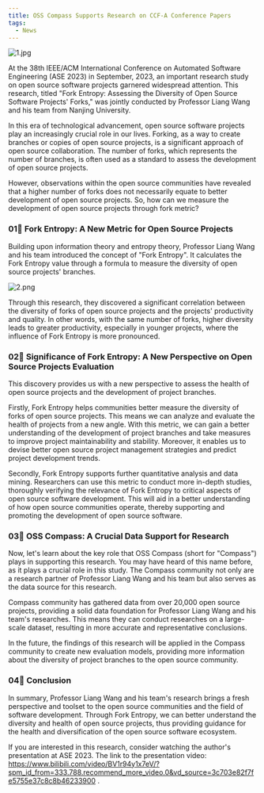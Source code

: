 ```yaml
---
title: OSS Compass Supports Research on CCF-A Conference Papers
tags:
  - News
---
```


![1.jpg](media/1.png)

<!--truncate-->

At the 38th IEEE/ACM International Conference on Automated Software Engineering (ASE 2023) in September, 2023, an important research study on open source software projects garnered widespread attention. This research, titled "Fork Entropy: Assessing the Diversity of Open Source Software Projects' Forks," was jointly conducted by Professor Liang Wang and his team from Nanjing University.

In this era of technological advancement, open source software projects play an increasingly crucial role in our lives. Forking, as a way to create branches or copies of open source projects, is a significant approach of open source collaboration. The number of forks, which represents the number of branches, is often used as a standard to assess the development of open source projects.

However, observations within the open source communities have revealed that a higher number of forks does not necessarily equate to better development of open source projects. So, how can we measure the development of open source projects through fork metric?

### 01🌟 Fork Entropy: A New Metric for Open Source Projects

Building upon information theory and entropy theory, Professor Liang Wang and his team introduced the concept of "Fork Entropy". It calculates the Fork Entropy value through a formula to measure the diversity of open source projects' branches.

![2.png](media/2.png)

Through this research, they discovered a significant correlation between the diversity of forks of open source projects and the projects' productivity and quality. In other words, with the same number of forks, higher diversity leads to greater productivity, especially in younger projects, where the influence of Fork Entropy is more pronounced.

### 02🌟 Significance of Fork Entropy: A New Perspective on Open Source Projects Evaluation

This discovery provides us with a new perspective to assess the health of open source projects and the development of project branches.

Firstly, Fork Entropy helps communities better measure the diversity of forks of open source projects. This means we can analyze and evaluate the health of projects from a new angle. With this metric, we can gain a better understanding of the development of project branches and take measures to improve project maintainability and stability. Moreover, it enables us to devise better open source project management strategies and predict project development trends.

Secondly, Fork Entropy supports further quantitative analysis and data mining. Researchers can use this metric to conduct more in-depth studies, thoroughly verifying the relevance of Fork Entropy to critical aspects of open source software development. This will aid in a better understanding of how open source communities operate, thereby supporting and promoting the development of open source software.

### 03🌟 OSS Compass: A Crucial Data Support for Research

Now, let's learn about the key role that OSS Compass (short for "Compass") plays in supporting this research. You may have heard of this name before, as it plays a crucial role in this study. The Compass community not only are a research partner of Professor Liang Wang and his team but also serves as the data source for this research.

Compass community has gathered data from over 20,000 open source projects, providing a solid data foundation for Professor Liang Wang and his team's researches. This means they can conduct researches on a large-scale dataset, resulting in more accurate and representative conclusions.

In the future, the findings of this research will be applied in the Compass community to create new evaluation models, providing more information about the diversity of project branches to the open source community.

### 04🌟 Conclusion

In summary, Professor Liang Wang and his team's research brings a fresh perspective and toolset to the open source communities and the field of software development. Through Fork Entropy, we can better understand the diversity and health of open source projects, thus providing guidance for the health and diversification of the open source software ecosystem.

If you are interested in this research, consider watching the author's presentation at ASE 2023. The link to the presentation video: https://www.bilibili.com/video/BV1r94y1x7eV/?spm_id_from=333.788.recommend_more_video.0&vd_source=3c703e82f7fe5755e37c8c8b46233900 .
